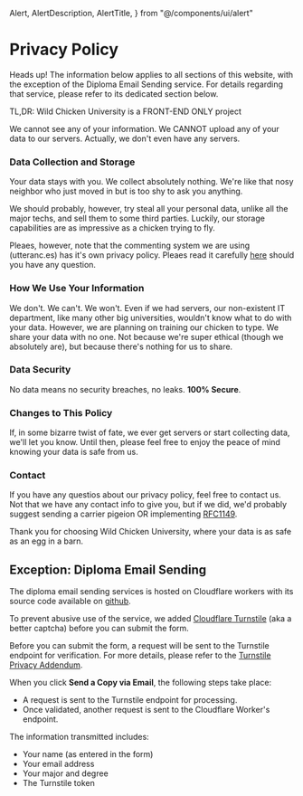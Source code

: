   Alert,
  AlertDescription,
  AlertTitle,
} from "@/components/ui/alert"

# Privacy Policy

<Alert variant="destructive">
        <AlertCircleIcon />
        <AlertTitle>Heads up!</AlertTitle>
        <AlertDescription>
          The information below applies to all sections of this website, with the exception of the Diploma Email Sending service. 
          For details regarding that service, please refer to its dedicated section below.
        </AlertDescription>
      </Alert>

TL,DR: Wild Chicken University is a FRONT-END ONLY project

We cannot see any of your information. We CANNOT upload any of your data to our servers. Actually, we don't even have any servers.

### Data Collection and Storage

Your data stays with you. We collect absolutely nothing. We're like that nosy neighbor who just moved in but is too shy to ask you anything.

We should probably, however, try steal all your personal data, unlike all the major techs, and sell them to some third parties. 
Luckily, our storage capabilities are as impressive as a chicken trying to fly.  

Pleaes, however, note that the commenting system we are using (utteranc.es) has it's own privacy policy. Pleaes read it carefully [here](https://github.com/utterance/utterances/blob/master/PRIVACY-POLICY.md) should you have any question.

### How We Use Your Information

We don't. We can't. We won't. Even if we had servers, our non-existent IT department, like many other big universities, 
wouldn't know what to do with your data. However, we are planning on training our chicken to type. We share your data with no one. Not because we're super ethical (though we absolutely are), but because there's nothing for us to share.

### Data Security

No data means no security breaches, no leaks. **100% Secure**.

### Changes to This Policy

If, in some bizarre twist of fate, we ever get servers or start collecting data, we'll let you know. Until then, please feel free to enjoy the peace of mind knowing your data is safe from us.

### Contact

If you have any questios about our privacy policy, feel free to contact us. Not that we have any contact info to give you, but if we did, we'd probably suggest sending a carrier pigeion OR implementing [RFC1149](https://www.rfc-editor.org/rfc/rfc1149).

Thank you for choosing Wild Chicken University, where your data is as safe as an egg in a barn.

<Separator className="my-4" />

## Exception: Diploma Email Sending

The diploma email sending services is hosted on Cloudflare workers with its source code available on [github](https://github.com/WildChickenUniversity/DiplomaEmailCF). 

To prevent abusive use of the service, we added [Cloudflare Turnstile](https://www.cloudflare.com/application-services/products/turnstile/) (aka a better captcha) before you can submit the form.

Before you can submit the form, a request will be sent to the Turnstile endpoint for verification. For more details, please refer to the [Turnstile Privacy Addendum](https://www.cloudflare.com/turnstile-privacy-policy/).

When you click **Send a Copy via Email**, the following steps take place:

- A request is sent to the Turnstile endpoint for processing.
- Once validated, another request is sent to the Cloudflare Worker's endpoint.

The information transmitted includes:

- Your name (as entered in the form)
- Your email address
- Your major and degree
- The Turnstile token
